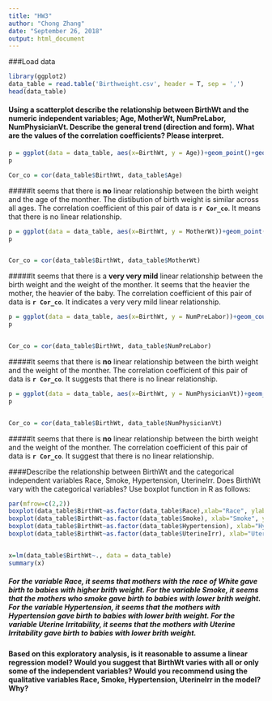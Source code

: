 ```yaml
---
title: "HW3"
author: "Chong Zhang"
date: "September 26, 2018"
output: html_document
---
```


###Load data
```r
library(ggplot2)
data_table = read.table('Birthweight.csv', header = T, sep = ',')
head(data_table)
```

#### Using a scatterplot describe the relationship between BirthWt and the numeric independent variables; Age, MotherWt, NumPreLabor, NumPhysicianVt. Describe the general trend (direction and form). What are the values of the correlation coefficients? Please interpret.

```r
p = ggplot(data = data_table, aes(x=BirthWt, y = Age))+geom_point()+geom_smooth(method = 'lm')+xlab('Birth Weight')+ylab('Age of mother')+theme(axis.title = element_text(size=18))
p

Cor_co = cor(data_table$BirthWt, data_table$Age)
```
#####It seems that there is **no** linear relationship between the birth weight and the age of the monther. The distibution of birth weight is similar across all ages.  The correlation coefficient of this pair of data is **```r Cor_co```**. It means that there is no linear relationship.

```r
p = ggplot(data = data_table, aes(x=BirthWt, y = MotherWt))+geom_point()+geom_smooth(method = 'lm')+xlab('Birth Weight')+ylab('Weight of mother')+theme(axis.title = element_text(size=18))
p


Cor_co = cor(data_table$BirthWt, data_table$MotherWt)
```
#####It seems that there is a **very very mild** linear relationship between the birth weight and the weight of the monther. It seems that the heavier the mother, the heavier of the baby. The correlation coefficient of this pair of data is **```r Cor_co```**. It indicates a very very mild linear relationship.

```r
p = ggplot(data = data_table, aes(x=BirthWt, y = NumPreLabor))+geom_count()+geom_smooth(method = 'lm')+xlab('Birth Weight')+ylab('Number of pre-labor')+theme(axis.title = element_text(size=18))
p


Cor_co = cor(data_table$BirthWt, data_table$NumPreLabor)
```
#####It seems that there is **no** linear relationship between the birth weight and the weight of the monther. The correlation coefficient of this pair of data is **```r Cor_co```**. It suggests that there is no linear relationship.

```r
p = ggplot(data = data_table, aes(x=BirthWt, y = NumPhysicianVt))+geom_count()+geom_smooth(method = 'lm')+xlab('Birth Weight')+ylab('Number of Physician Visit')+theme(axis.title = element_text(size=18))
p


Cor_co = cor(data_table$BirthWt, data_table$NumPhysicianVt)
```
#####It seems that there is **no** linear relationship between the birth weight and the weight of the monther. The correlation coefficient of this pair of data is **```r Cor_co```**. It suggest that there is no linear relationship.


####Describe the relationship between BirthWt and the categorical independent variables Race, Smoke, Hypertension, UterineIrr. Does BirthWt vary with the categorical variables? Use boxplot function in R as follows:
```r
par(mfrow=c(2,2))
boxplot(data_table$BirthWt~as.factor(data_table$Race),xlab="Race", ylab='BirthWeight')
boxplot(data_table$BirthWt~as.factor(data_table$Smoke), xlab="Smoke", ylab="BirthWt")
boxplot(data_table$BirthWt~as.factor(data_table$Hypertension), xlab="Hypertension", ylab="BirthWt")
boxplot(data_table$BirthWt~as.factor(data_table$UterineIrr), xlab="Uterine Irritability", ylab="BirthWt")


x=lm(data_table$BirthWt~., data = data_table)
summary(x)
```
##### For the variable **Race**, it seems that mothers with the race of **White** gave birth to babies with higher brith weight. For the variable **Smoke**, it seems that the mothers who **smoke** gave birth to babies with lower brith weight. For the variable **Hypertension**, it seems that the mothers with **Hypertension** gave birth to babies with lower brith weight. For the variable **Uterine Irritability**, it seems that the mothers with **Uterine Irritability** gave birth to babies with lower brith weight. 


#### Based on this exploratory analysis, is it reasonable to assume a linear regression model? Would you suggest that BirthWt varies with all or only some of the independent variables? Would you recommend using the qualitative variables Race, Smoke, Hypertension, UterineIrr in the model? Why?

#####


